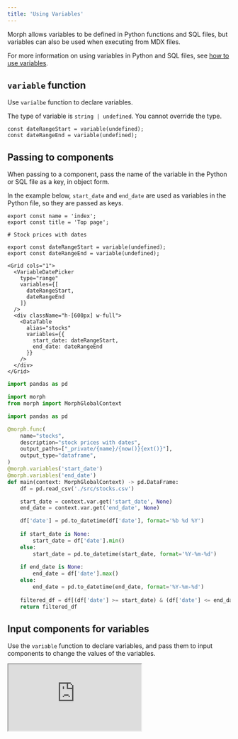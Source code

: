 ```yaml
---
title: 'Using Variables'
---
```


Morph allows variables to be defined in Python functions and SQL files, but variables can also be used when executing from MDX files.

For more information on using variables in Python and SQL files, see [how to use variables](/data-application/en/variables).

## `variable` function

Use `varialbe` function to declare variables.

The type of variable is `string | undefined`. You cannot override the type.
 
```tsx
const dateRangeStart = variable(undefined);
const dateRangeEnd = variable(undefined);
```

## Passing to components

When passing to a component, pass the name of the variable in the Python or SQL file as a key, in object form.

In the example below, `start_date` and `end_date` are used as variables in the Python file, so they are passed as keys.

<CodeGroup>

```tsx index.mdx
export const name = 'index';
export const title = 'Top page';

# Stock prices with dates

export const dateRangeStart = variable(undefined);
export const dateRangeEnd = variable(undefined);

<Grid cols="1">
  <VariableDatePicker 
    type="range" 
    variables={[
      dateRangeStart,
      dateRangeEnd
    ]}
  />
  <div className="h-[600px] w-full">
    <DataTable 
      alias="stocks" 
      variables={{
        start_date: dateRangeStart,
        end_date: dateRangeEnd
      }} 
    />
  </div>
</Grid>
```

```python stocks.py
import pandas as pd

import morph
from morph import MorphGlobalContext

import pandas as pd

@morph.func(
    name="stocks",
    description="stock prices with dates",
    output_paths=["_private/{name}/{now()}{ext()}"],
    output_type="dataframe",
)
@morph.variables('start_date')
@morph.variables('end_date')
def main(context: MorphGlobalContext) -> pd.DataFrame:
    df = pd.read_csv('./src/stocks.csv')

    start_date = context.var.get('start_date', None)
    end_date = context.var.get('end_date', None)

    df['date'] = pd.to_datetime(df['date'], format='%b %d %Y')
    
    if start_date is None:
        start_date = df['date'].min()
    else:
        start_date = pd.to_datetime(start_date, format='%Y-%m-%d')
    
    if end_date is None:
        end_date = df['date'].max()
    else:
        end_date = pd.to_datetime(end_date, format='%Y-%m-%d')
    
    filtered_df = df[(df['date'] >= start_date) & (df['date'] <= end_date)]
    return filtered_df
```

</CodeGroup>


## Input components for variables

Use the `variable` function to declare variables, and pass them to input components to change the values of the variables.

<Tabs>
  <Tab title="Preview">
    <iframe
      src="https://morph-page-examples.netlify.app/components-variable-inputs"
      style={{
        width: '100%',
        height: '800px',
        border: 'none'
      }}
    />
  </Tab>
  <Tab title="Code">
    ```tsx
    export const name = 'components-variable-inputs';
    export const title = 'Components / Variable Inputs';

    # Variable Input Components

    ### `<VariableInput />`

    export const userName = variable();

    <Grid cols="1" gap="3">
      <div>
        <label>Name</label>
        <VariableInput variable={userName} />
      </div>
      <div className="text-lg p-4 bg-gray-100 rounded border-gray-400">
        Name is <VariableValue variable={userName} />
      </div>
    </Grid>

    ### `<VariableDatePicker />`

    export const dateStart = variable();
    export const dateEnd = variable();
    export const singleDate = variable();

    <Grid cols="1" gap="3">
      <div className="flex items-center gap-3 mt-3">
        <label>Date Range</label>
        <VariableDatePicker type="range" variables={[dateStart, dateEnd]} />
      </div>
      <div className="text-lg p-4 bg-gray-100 rounded border-gray-400">
        dateStart is <VariableValue variable={dateStart} />, dateEnd is{' '}
        <VariableValue variable={dateEnd} />
      </div>
    </Grid>

    ### `<VariableSelect />`

    export const selectValue = variable();

    <Grid cols="1" gap="3">
      <div className="flex items-center gap-3 mt-3">
        <label>Country</label>
        <VariableSelect variable={selectValue}>
          <VariableSelectGroup>
            <VariableSelectLabel>NA</VariableSelectLabel>
            <VariableSelectItem value="ca">Canada</VariableSelectItem>
            <VariableSelectItem value="us">United States</VariableSelectItem>
          </VariableSelectGroup>
          <VariableSelectGroup>
            <VariableSelectLabel>APAC</VariableSelectLabel>
            <VariableSelectItem value="cn">China</VariableSelectItem>
            <VariableSelectItem value="kr">Korea</VariableSelectItem>
            <VariableSelectItem value="jp">Japan</VariableSelectItem>
          </VariableSelectGroup>
        </VariableSelect>
      </div>
      <div className="text-lg p-4 bg-gray-100 rounded border-gray-400">
        selectValue is <VariableValue variable={selectValue} />
      </div>
    </Grid>
    ```
  </Tab>
</Tabs>

### Common Properties

| Property | Type | Description |
| --- | --- | --- |
| `variable` | Variable | Variable object to bind input values |
| `className` | string | A class name that specifies the style of the component. TailwindCSS can be used. |

### VariableInput

`<VariableInput>` is an input component for text input.

| Property | Type | Description |
| --- | --- | --- |
| `type` | [`<input>` type](https://developer.mozilla.org/en-US/docs/Web/HTML/Element/input#input_types) | `type` property of HTML `<input>` tag |
| `size` | 'default' \| 'sm' \| 'lg' | Size of the component |

### VariableDatePicker
  
`<VariableDatePicker>` is a component for date input.

| Property | Type | Description |
| --- | --- | --- |
| `type` | 'single' \| 'range' | Type of the date picker |
| `variables` | Variable[] | Array of variable objects to bind date input values. Use when type = 'range'. |
| `variable` | Variable | Variable object to bind date input value. Use when type = 'single' |



### VariableSelect

`<VariableSelect>` is a component for select input.

| Property | Type | Description |
| --- | --- | --- |
| `variable` | Variable | Variable object to bind date input value |
| `placeholder` | string | Placeholder for the select box |

A `<VariableSelect>` can have the following elements as children.

- `<VariableSelectItem>` ... An option in the select box. Be sure to provide the `value` attribute.
- `<VariableSelectItems>` ... Adding options for the select box. The `items` property should be an array of objects or the return value of the `getJson` function.
- `<VariableSelectGroup>` ... Grouped select box elements.
- `<VariableSelectLabel>` ... The label of the group.
- `<VariableSelectSeparator>` ... Separator line inserted between the choices in the select box.

### VariableValue

`<VariableValue>` is a component for displaying the value of a variable.

| Property | Type | Description |
| VariableValue
| `variable` | Variable | Variable object to display |
| `size` | 'default'\| 'sm'\| 'lg' | size of the component's drawing |
| `className` | string | Class name specifying the component's style, which can be TailwindCSS. | `className` | string